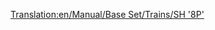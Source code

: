 [[Translation:en/Manual/Base Set/Trains/SH '8P']]
{{it/Manuale/Set base/Treni/StatLocomotive|Image=[[File:it/Manuale/Set base/Treni/Sh8p.png]
|Name=SH "8P"
|Costo=51.562
|Velocità=144
|Peso=170 
|Potenza=1.193
|Sforzo=50.373
|Kn=495
|Annuale=4.264
|Progettata=1954
|Vita=23
|Clima=
*Temperato
|Descrizione=La locomotiva a vapore più veloce, più potente (e più costosa) in TTD clima temperato. per questi motivi i nostalgici del vapore potrebbero essere riluttanti ad aggiornarr questa locomotiva. 
|Real-life=Stranamente, questa locomotiva si basa su un prototipo unico: [https://www.wikipedia.org/wiki/BR Standard Class 8 British Railways Standard Class 8 "Duca di Gloucester"].
}} 